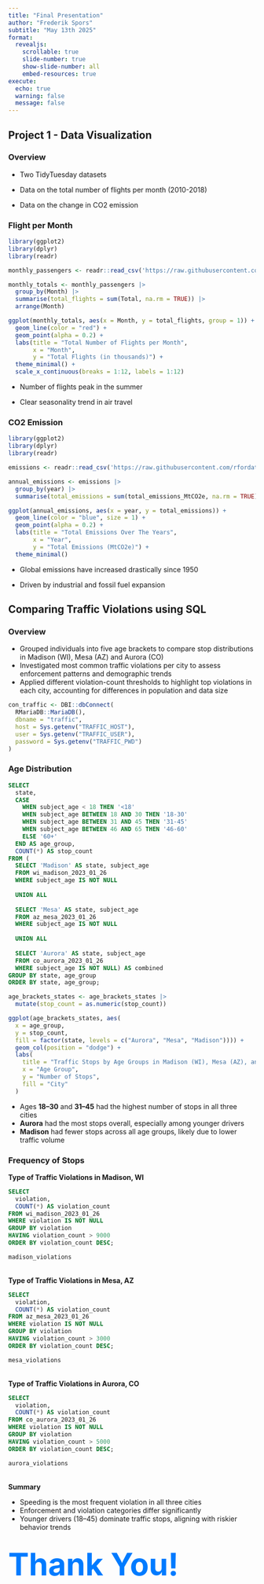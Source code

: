 ```yaml
---
title: "Final Presentation"
author: "Frederik Spors"
subtitle: "May 13th 2025"
format:
  revealjs:
    scrollable: true
    slide-number: true
    show-slide-number: all
    embed-resources: true
execute:
  echo: true
  warning: false
  message: false
---
```


## Project 1 - Data Visualization

::: panel-tabset

### Overview

- Two TidyTuesday datasets

- Data on the total number of flights per month (2010-2018)

- Data on the change in CO2 emission

### Flight per Month

```r
library(ggplot2)
library(dplyr)
library(readr)

monthly_passengers <- readr::read_csv('https://raw.githubusercontent.com/rfordatascience/tidytuesday/main/data/2024/2024-12-24/monthly_passengers.csv')

monthly_totals <- monthly_passengers |>
  group_by(Month) |>
  summarise(total_flights = sum(Total, na.rm = TRUE)) |>
  arrange(Month)
```

```r
ggplot(monthly_totals, aes(x = Month, y = total_flights, group = 1)) +
  geom_line(color = "red") + 
  geom_point(alpha = 0.2) +
  labs(title = "Total Number of Flights per Month",
       x = "Month",
       y = "Total Flights (in thousands)") +
  theme_minimal() +
  scale_x_continuous(breaks = 1:12, labels = 1:12)
```

- Number of flights peak in the summer

- Clear seasonality trend in air travel

### CO2 Emission

```r
library(ggplot2)
library(dplyr)
library(readr)

emissions <- readr::read_csv('https://raw.githubusercontent.com/rfordatascience/tidytuesday/main/data/2024/2024-05-21/emissions.csv')

annual_emissions <- emissions |>
  group_by(year) |>
  summarise(total_emissions = sum(total_emissions_MtCO2e, na.rm = TRUE))
```

```r
ggplot(annual_emissions, aes(x = year, y = total_emissions)) +
  geom_line(color = "blue", size = 1) +
  geom_point(alpha = 0.2) +
  labs(title = "Total Emissions Over The Years",
       x = "Year",
       y = "Total Emissions (MtCO2e)") +
  theme_minimal()
```

- Global emissions have increased drastically since 1950

- Driven by industrial and fossil fuel expansion

:::

## Comparing Traffic Violations using SQL

:::panel-tabset
### Overview
- Grouped individuals into five age brackets to compare stop distributions in Madison (WI), Mesa (AZ) and Aurora (CO)
- Investigated most common traffic violations per city to assess enforcement patterns and demographic trends
- Applied different violation-count thresholds to highlight top violations in each city, accounting for differences in population and data size

```r
con_traffic <- DBI::dbConnect(
  RMariaDB::MariaDB(),
  dbname = "traffic",
  host = Sys.getenv("TRAFFIC_HOST"),
  user = Sys.getenv("TRAFFIC_USER"),
  password = Sys.getenv("TRAFFIC_PWD")
)
```

### Age Distribution


```sql
SELECT 
  state,
  CASE 
    WHEN subject_age < 18 THEN '<18'
    WHEN subject_age BETWEEN 18 AND 30 THEN '18-30'
    WHEN subject_age BETWEEN 31 AND 45 THEN '31-45'
    WHEN subject_age BETWEEN 46 AND 65 THEN '46-60'
    ELSE '60+'
  END AS age_group,
  COUNT(*) AS stop_count
FROM (
  SELECT 'Madison' AS state, subject_age
  FROM wi_madison_2023_01_26
  WHERE subject_age IS NOT NULL
  
  UNION ALL
  
  SELECT 'Mesa' AS state, subject_age
  FROM az_mesa_2023_01_26
  WHERE subject_age IS NOT NULL
  
  UNION ALL
  
  SELECT 'Aurora' AS state, subject_age
  FROM co_aurora_2023_01_26
  WHERE subject_age IS NOT NULL) AS combined
GROUP BY state, age_group
ORDER BY state, age_group;
```

```r
age_brackets_states <- age_brackets_states |>
  mutate(stop_count = as.numeric(stop_count))

ggplot(age_brackets_states, aes(
  x = age_group, 
  y = stop_count, 
  fill = factor(state, levels = c("Aurora", "Mesa", "Madison")))) +
  geom_col(position = "dodge") +
  labs(
    title = "Traffic Stops by Age Groups in Madison (WI), Mesa (AZ), and Aurora (CO)",
    x = "Age Group",
    y = "Number of Stops",
    fill = "City"
  )
```



- Ages **18–30** and **31–45** had the highest number of stops in all three cities  
- **Aurora** had the most stops overall, especially among younger drivers  
- **Madison** had fewer stops across all age groups, likely due to lower traffic volume

### Frequency of Stops

**Type of Traffic Violations in Madison, WI**
```sql
SELECT 
  violation,
  COUNT(*) AS violation_count
FROM wi_madison_2023_01_26
WHERE violation IS NOT NULL
GROUP BY violation
HAVING violation_count > 9000
ORDER BY violation_count DESC;
```
```r
madison_violations
```
<br>
**Type of Traffic Violations in Mesa, AZ**
```sql
SELECT 
  violation,
  COUNT(*) AS violation_count
FROM az_mesa_2023_01_26
WHERE violation IS NOT NULL
GROUP BY violation
HAVING violation_count > 3000
ORDER BY violation_count DESC;
```
```r
mesa_violations
```
<br>
**Type of Traffic Violations in Aurora, CO**
```sql
SELECT 
  violation,
  COUNT(*) AS violation_count
FROM co_aurora_2023_01_26
WHERE violation IS NOT NULL
GROUP BY violation
HAVING violation_count > 5000
ORDER BY violation_count DESC;
```
```r
aurora_violations
```

<br>
**Summary**

- Speeding is the most frequent violation in all three cities
- Enforcement and violation categories differ significantly
- Younger drivers (18–45) dominate traffic stops, aligning with riskier behavior trends
:::

::: {.center .thank-you-slide}

# <span style="font-size: 3em; color: #007BFF;">Thank You!</span>

:::

